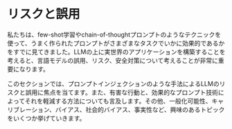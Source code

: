 # リスクと誤用



私たちは、few-shot学習やchain-of-thoughtプロンプトのようなテクニックを使って、うまく作られたプロンプトがさまざまなタスクでいかに効果的であるかをすでに見てきました。LLMの上に実世界のアプリケーションを構築することを考えると、言語モデルの誤用、リスク、安全対策について考えることが非常に重要になります。

このセクションでは、プロンプトインジェクションのような手法によるLLMのリスクと誤用に焦点を当てます。また、有害な行動と、効果的なプロンプト技術によってそれを軽減する方法についても言及します。その他、一般化可能性、キャリブレーション、バイアス、社会的バイアス、事実性など、興味のあるトピックをいくつか挙げていきます。

<ContentFileNames section="risks" lang="jp"/>